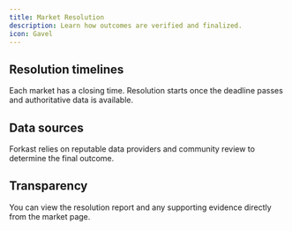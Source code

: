 ```yaml
---
title: Market Resolution
description: Learn how outcomes are verified and finalized.
icon: Gavel
---
```


## Resolution timelines

Each market has a closing time. Resolution starts once the deadline passes and authoritative data is available.

## Data sources

Forkast relies on reputable data providers and community review to determine the final outcome.

## Transparency

You can view the resolution report and any supporting evidence directly from the market page.

